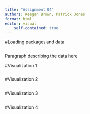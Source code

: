 ```yaml
---
title: "Assignment 04"
authors: Keegan Brown, Patrick Jones
format: html
editor: visual
    self-contained: true
---
```


#Loading packages and data

```r

```

Paragraph describing the data here

#Visualization 1

```r

```

#Visualization 2

```r

```

#Visualization 3

```r

```

#Visualization 4

```r

```
